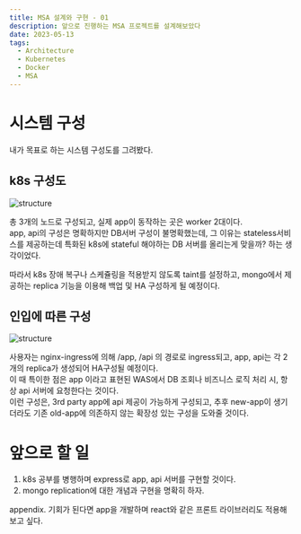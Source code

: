 ```yaml
---
title: MSA 설계와 구현 - 01
description: 앞으로 진행하는 MSA 프로젝트를 설계해보았다
date: 2023-05-13
tags:
  - Architecture
  - Kubernetes
  - Docker
  - MSA
---
```

# 시스템 구성
내가 목표로 하는 시스템 구성도를 그려봤다.  

## k8s 구성도
![structure](/images/k8s/0513_k8s-archi1.png)  

총 3개의 노드로 구성되고, 실제 app이 동작하는 곳은 worker 2대이다.  
app, api의 구성은 명확하지만 DB서버 구성이 불명확했는데, 그 이유는 stateless서비스를 제공하는데 특화된 k8s에 stateful 해야하는 DB 서버를 올리는게 맞을까? 하는 생각이었다.  

따라서 k8s 장애 복구나 스케쥴링을 적용받지 않도록 taint를 설정하고, mongo에서 제공하는 replica 기능을 이용해 백업 및 HA 구성하게 될 예정이다.  

## 인입에 따른 구성
![structure](/images/k8s/0513_k8s-archi2.png)  

사용자는 nginx-ingress에 의해 /app, /api 의 경로로 ingress되고, app, api는 각 2개의 replica가 생성되어 HA구성될 예정이다.  
이 때 특이한 점은 app 이라고 표현된 WAS에서 DB 조회나 비즈니스 로직 처리 시, 항상 api 서버에 요청한다는 것이다.  
이런 구성은, 3rd party app에 api 제공이 가능하게 구성되고, 추후 new-app이 생기더라도 기존 old-app에 의존하지 않는 확장성 있는 구성을 도와줄 것이다.  


# 앞으로 할 일
1. k8s 공부를 병행하며 express로 app, api 서버를 구현할 것이다.  
2. mongo replication에 대한 개념과 구현을 명확히 하자.  

appendix.
기회가 된다면 app을 개발하며 react와 같은 프론트 라이브러리도 적용해보고 싶다.  
